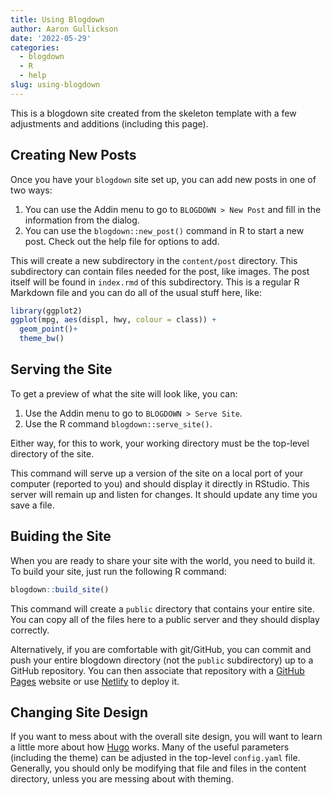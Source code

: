 ```yaml
---
title: Using Blogdown
author: Aaron Gullickson
date: '2022-05-29'
categories:
  - blogdown
  - R
  - help
slug: using-blogdown
---
```


This is a blogdown site created from the skeleton template with a few adjustments and additions (including this page).

## Creating New Posts

Once you have your `blogdown` site set up, you can add new posts in one of two ways:

1. You can use the Addin menu to go to `BLOGDOWN > New Post` and fill in the information from the dialog. 
2. You can use the `blogdown::new_post()` command in R to start a new post. Check out the help file for options to add.

This will create a new subdirectory in the `content/post` directory. This subdirectory can contain files needed for the post, like images. The post itself will be found in `index.rmd` of this subdirectory. This is a regular R Markdown file and you can do all of the usual stuff here, like:

```r
library(ggplot2)
ggplot(mpg, aes(displ, hwy, colour = class)) + 
  geom_point()+
  theme_bw()
```

## Serving the Site

To get a preview of what the site will look like, you can:

1. Use the Addin menu to go to `BLOGDOWN > Serve Site`.
2. Use the R command `blogdown::serve_site()`.

Either way, for this to work, your working directory must be the top-level directory of the site. 

This command will serve up a version of the site on a local port of your computer (reported to you) and should display it directly in RStudio. This server will remain up and listen for changes. It should update any time you save a file.

## Buiding the Site

When you are ready to share your site with the world, you need to build it. To build your site, just run the following R command:

```r
blogdown::build_site()
```

This command will create a `public` directory that contains your entire site. You can copy all of the files here to a public server and they should display correctly.

Alternatively, if you are comfortable with git/GitHub, you can commit and push your entire blogdown directory (not the `public` subdirectory) up to a GitHub repository. You can then associate that repository with a [GitHub Pages](https://pages.github.com/) website or use [Netlify](https://netlify.app/) to deploy it.

## Changing Site Design

If you want to mess about with the overall site design, you will want to learn a little more about how [Hugo](https://gohugo.io/) works. Many of the useful parameters (including the theme) can be adjusted in the top-level `config.yaml` file. Generally, you should only be modifying that file and files in the content directory, unless you are messing about with theming.

